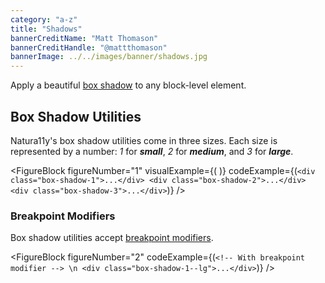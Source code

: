 ```yaml
---
category: "a-z"
title: "Shadows"
bannerCreditName: "Matt Thomason"
bannerCreditHandle: "@mattthomason" 
bannerImage: ../../images/banner/shadows.jpg
---
```



<TextBlock>

Apply a beautiful <a href="https://developer.mozilla.org/en-US/docs/Web/CSS/box-shadow" target="_blank">box shadow</a> to any block-level element.

</TextBlock>

<Divider id="box-shadow-utilities" />

<TextBlock>

## Box Shadow Utilities

Natura11y's box shadow utilities come in three sizes. Each size is represented by a number: <em>1</em> for <strong><em>small</em></strong>, <em>2</em> for <strong><em>medium</em></strong>, and <em>3</em> for <strong><em>large</em></strong>.

</TextBlock>

<FigureBlock
    figureNumber="1"
    visualExample={(
        <Shadows />
    )}
    codeExample={(`
        <div class="box-shadow-1">...</div>
        <div class="box-shadow-2">...</div>
        <div class="box-shadow-3">...</div>
    `)}
/>

<TextBlock>

### Breakpoint Modifiers

Box shadow utilities accept <a href="/docs/breakpoints/#breakpointModifiers">breakpoint modifiers</a>.

</TextBlock>

<FigureBlock
    figureNumber="2"
    codeExample={(`
        <!-- With breakpoint modifier --> \n
        <div class="box-shadow-1--lg">...</div>
    `)}
/>